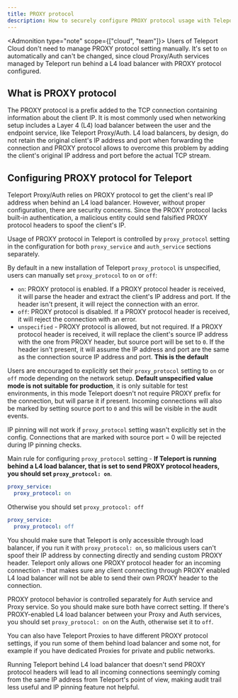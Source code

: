 ```yaml
---
title: PROXY protocol
description: How to securely configure PROXY protocol usage with Teleport
---
```

<Admonition type="note" scope={["cloud", "team"]}>
Users of Teleport Cloud don't need to manage PROXY protocol setting manually. It's set to `on` automatically 
and can't be changed, since cloud Proxy/Auth services managed by Teleport run behind a L4 load balancer with PROXY protocol configured. 
</Admonition>

## What is PROXY protocol

The PROXY protocol is a prefix added to the TCP connection containing information about the client IP. 
It is most commonly used when networking setup includes a Layer 4 (L4) load balancer between the user and the endpoint service,
like Teleport Proxy/Auth.
L4 load balancers, by design, do not retain the original client's IP address and port when forwarding the connection and 
PROXY protocol allows to overcome this problem by adding the client's original IP address and port before the actual TCP stream.

## Configuring PROXY protocol for Teleport

Teleport Proxy/Auth relies on PROXY protocol to get the client's real IP address when behind an L4 load balancer. 
However, without proper configuration, there are security concerns. Since the PROXY protocol lacks built-in authentication, 
a malicious entity could send falsified PROXY protocol headers to spoof the client's IP.

Usage of PROXY protocol in Teleport is controlled by `proxy_protocol` setting in the configuration for both 
`proxy_service` and `auth_service` sections separately.

By default in a new installation of Teleport `proxy_protocol` is unspecified, users can manually set `proxy_protocol` to
`on` or `off`:
- `on`: PROXY protocol is enabled. If a PROXY protocol header is received, it
  will parse the header and extract the client's IP address and port. If the header
  isn't present, it will reject the connection with an error.
- `off`: PROXY protocol is disabled. If a PROXY protocol header is received, it
  will reject the connection with an error.
- `unspecified` - PROXY protocol is allowed, but not required. If a PROXY protocol header is received,
  it will replace the client's source IP address with the one from PROXY header, but source port will be set to `0`.
  If the header isn't present, it will assume the IP address and port are
  the same as the connection source IP address and port. **This is the default**

Users are encouraged to explicitly set their `proxy_protocol` setting to `on` or `off` mode
depending on the network setup. **Default unspecified value mode is not suitable for production**, it is only 
suitable for test environments, in this mode Teleport doesn't not require PROXY prefix for the connection, but will 
parse it if present. Incoming connections will also be marked by setting source port to `0` and this will be visible 
in the audit events.

<Admonition type="warning">

IP pinning will not work if `proxy_protocol` setting wasn't explicitly set in the config. Connections that are marked 
with source port = 0 will be rejected during IP pinning checks.

</Admonition>

Main rule for configuring `proxy_protocol` setting - **If Teleport is running behind a L4 load balancer, that is set to 
send PROXY protocol headers, you should set `proxy_protocol: on`**.

```yaml
proxy_service:
  proxy_protocol: on
```

Otherwise you should set `proxy_protocol: off`

```yaml
proxy_service:
  proxy_protocol: off
```

You should make sure that Teleport is only accessible through load balancer, if you run it with `proxy_protocol: on`, so malicious 
users can't spoof their IP address by connecting directly and sending custom PROXY header.
Teleport only allows one PROXY protocol header for an incoming connection - that makes sure any client connecting through 
PROXY enabled L4 load balancer will not be able to send their own PROXY header to the connection.

PROXY protocol behavior is controlled separately for Auth service and Proxy service. So you should make sure both have correct 
setting. If there's PROXY-enabled L4 load balancer between your Proxy and Auth services, you should set `proxy_protocol: on` on the Auth,
otherwise set it to `off`.

You can also have Teleport Proxies to have different PROXY protocol settings, if you run some of them behind load balancer and some not, for
example if you have dedicated Proxies for private and public networks.

Running Teleport behind L4 load balancer that doesn't send PROXY protocol headers will lead to all incoming connections seemingly
coming from the same IP address from Teleport's point of view, making audit trail less useful and IP pinning feature not helpful.